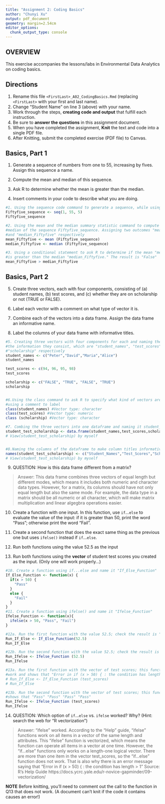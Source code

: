 ```yaml
---
title: "Assignment 2: Coding Basics"
author: "Chunyi Xu"
output: pdf_document
geometry: margin=2.54cm
editor_options: 
  chunk_output_type: console
---
```


## OVERVIEW

This exercise accompanies the lessons/labs in Environmental Data Analytics on coding basics.

## Directions

1.  Rename this file `<FirstLast>_A02_CodingBasics.Rmd` (replacing `<FirstLast>` with your first and last name).
2.  Change "Student Name" on line 3 (above) with your name.
3.  Work through the steps, **creating code and output** that fulfill each instruction.
4.  Be sure to **answer the questions** in this assignment document.
5.  When you have completed the assignment, **Knit** the text and code into a single PDF file.
6.  After Knitting, submit the completed exercise (PDF file) to Canvas.

## Basics, Part 1

1.  Generate a sequence of numbers from one to 55, increasing by fives. Assign this sequence a name.

2.  Compute the mean and median of this sequence.

3.  Ask R to determine whether the mean is greater than the median.

4.  Insert comments in your code to describe what you are doing.

```r
#1. Using the sequence code command to generate a sequence, while using "<-" to assign this sequence a name
Fiftyfive_sequence <- seq(1, 55, 5)
Fiftyfive_sequence

#2. Using the mean and the median summary statistic command to compute the mean and
#median of the sequence Fiftyfive_sequence. Assigning two outcomes "mean_Fiftyfive" 
#and "median_Fiftyfive" respectively 
mean_Fiftyfive <- mean (Fiftyfive_sequence)
median_Fiftyfive <- median (Fiftyfive_sequence)

#3. Using a conditional statement to ask R to determine if the mean "mean_Fiftyfive" 
#is greater than the median "median_Fiftyfive." The result is "False"
mean_Fiftyfive > median_Fiftyfive


```

## Basics, Part 2

5.  Create three vectors, each with four components, consisting of (a) student names, (b) test scores, and (c) whether they are on scholarship or not (TRUE or FALSE).

6.  Label each vector with a comment on what type of vector it is.

7.  Combine each of the vectors into a data frame. Assign the data frame an informative name.

8.  Label the columns of your data frame with informative titles.

```r
#5. Creating three vectors with four components for each and naming them according to 
#the information they consist, which are "student_names", "test_scores", and 
#"scholarship" respectively
student_names <- c("Peter","David","Maria","Alice")
student_names

test_scores <- c(94, 96, 95, 98)
test_scores

scholarship <- c("FALSE", "TRUE", "FALSE", "TRUE")
scholarship


#6.Using the class command to ask R to specify what kind of vectors are created and 
#using a comment to label
class(student_names) #Vector type: character
class(test_scores) #Vector type: numeric
class (scholarship) #Vector type: character

#7. Combing the three vectors into one dataframe and naming it student_test_scholarship
student_test_scholarship <- data.frame(student_names,test_scores,scholarship) 
# View(student_test_scholarship) by myself


#8.Naming the columns of the dataframe to make column titles informative
names(student_test_scholarship) <- c("Student_Names","Test_Scores","Scholarship")
# View(student_test_scholarship) by myself


```

9.  QUESTION: How is this data frame different from a matrix?

> Answer: This data frame combines three vectors of equal length but different modes, which means it includes both numeric and character data types. However, for a matrix, its columns should have not only equal length but also the same mode. For example, the data type in a matrix should be all numeric or all character, which will make matrix multiplication and linear algegbra operations easier. 

10. Create a function with one input. In this function, use `if`...`else` to evaluate the value of the input: if it is greater than 50, print the word "Pass"; otherwise print the word "Fail". 

11. Create a second function that does the exact same thing as the previous one but uses `ifelse()` instead if `if`...`else `. 

12. Run both functions using the value 52.5 as the input

13. Run both functions using the **vector** of student test scores you created as the input. (Only one will work properly...)

```r
#10. Create a function using if...else and name it "If_Else_Function"
If_Else_Function <- function(x) {
  if(x > 50) {
    "Pass"
  } 
  else {
    "Fail"
  }
}
#11. Create a function using ifelse() and name it "Ifelse_Function" 
Ifelse_Function <- function(x){
  ifelse(x > 50, "Pass", "Fail")
}

#12a. Run the first function with the value 52.5; check the result is "Pass" 
Run_If_Else <- If_Else_Function(52.5)
Run_If_Else

#12b. Run the second function with the value 52.5; check the result is "Pass" 
Run_Ifelse <- Ifelse_Function (52.5)
Run_Ifelse

#13a. Run the first function with the vector of test scores; this function does not 
#work and shows that "Error in if (x > 50) { : the condition has length > 1" 
# Run_If_Else <- If_Else_Function (test_scores)
# Run_If_Else

#13b. Run the second function with the vector of test scores; this function works and 
#shows that "Pass" "Pass" "Pass" "Pass"
Run_Ifelse <- Ifelse_Function (test_scores)
Run_Ifelse

```

14. QUESTION: Which option of `if`...`else` vs. `ifelse` worked? Why? (Hint: search the web for "R vectorization")

> Answer: "ifelse" worked. According to the "Help" guide, "ifelse" functions work on all items in a vector of the same length and attributes. This "ifelse" function is vectorized, which means the function can operate all items in a vector at one time. However, the "if...else" functions only works on a length-one logical vector. There are more than one item in the vector test_scores, so the "if...else" function does not work. That is also why there is an error message saying that "Error in if (x > 50) { : the condition has length > 1" 
Source: 
R's Help Guide
https://docs.ycrc.yale.edu/r-novice-gapminder/09-vectorization/ 


**NOTE** Before knitting, you'll need to comment out the call to the function in Q13 that does not work. (A document can't knit if the code it contains causes an error!)

